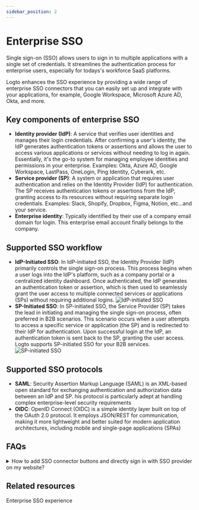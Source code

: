 ```yaml
---
sidebar_position: 2
---
```


# Enterprise SSO

Single sign-on (SSO) allows users to sign in to multiple applications with a single set of credentials. It streamlines the authentication process for enterprise users, especially for todays's workforce SaaS platforms.

Logto enhances the SSO experience by providing a wide range of enterprise SSO connectors that you can easily set up and integrate with your applications, for example, Google Workspace, Microsoft Azure AD, Okta, and more.

## Key components of enterprise SSO

- **Identity provider (IdP)**: A service that verifies user identities and manages their login credentials. After confirming a user's identity, the IdP generates authentication tokens or assertions and allows the user to access various applications or services without needing to log in again. Essentially, it's the go-to system for managing employee identities and permissions in your enterprise. Examples: Okta, Azure AD, Google Workspace, LastPass, OneLogin, Ping Identity, Cyberark, etc.
- **Service provider (SP)**: A system or application that requires user authentication and relies on the Identity Provider (IdP) for authentication. The SP receives authentication tokens or assertions from the IdP, granting access to its resources without requiring separate login credentials. Examples: Slack, Shopify, Dropbox, Figma, Notion, etc…and your service.
- **Enterprise identity**: Typically identified by their use of a company email domain for login. This enterprise email account finally belongs to the company.

## Supported SSO workflow

- **IdP-Initiated SSO**: In IdP-initiated SSO, the Identity Provider (IdP) primarily controls the single sign-on process. This process begins when a user logs into the IdP's platform, such as a company portal or a centralized identity dashboard. Once authenticated, the IdP generates an authentication token or assertion, which is then used to seamlessly grant the user access to multiple connected services or applications (SPs) without requiring additional logins.
  ![IdP-initiated SSO](./assets/idp-initiated-sso.png)
- **SP-Initiated SSO**: In SP-initiated SSO, the Service Provider (SP) takes the lead in initiating and managing the single sign-on process, often preferred in B2B scenarios. This scenario occurs when a user attempts to access a specific service or application (the SP) and is redirected to their IdP for authentication. Upon successful login at the IdP, an authentication token is sent back to the SP, granting the user access. Logto supports SP-initiated SSO for your B2B services.
  ![SP-initiated SSO](./assets/sp-initiated-sso.png)

## Supported SSO protocols

- **SAML**: Security Assertion Markup Language (SAML) is an XML-based open standard for exchanging authentication and authorization data between an IdP and SP. his protocol is particularly adept at handling complex enterprise-level security requirements
- **OIDC**: OpenID Connect (OIDC) is a simple identity layer built on top of the OAuth 2.0 protocol. It employs JSON/REST for communication, making it more lightweight and better suited for modern application architectures, including mobile and single-page applications (SPAs)

## FAQs

<details>
  <summary>How to add SSO connector buttons and directly sign in with SSO provider on my website?</summary>

Logto allows you to add social login buttons to your website and initiate the SSO sign-in process directly without showing the default sign-in form. Check out our [Direct sign-in](/end-user-flows/sign-in-flow-parameters/direct-sign-in/) guide for detailed instructions.

</details>

## Related resources

<Url href="https://www.youtube.com/watch?v=-mD8Sfab7sI&t=12s"> Enterprise SSO experience</Url>
